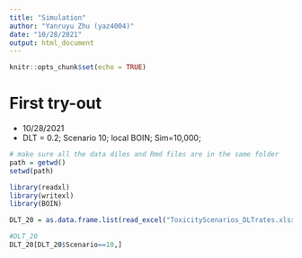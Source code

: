 ```yaml
---
title: "Simulation"
author: "Yanruyu Zhu (yaz4004)"
date: "10/28/2021"
output: html_document
---
```


```r
knitr::opts_chunk$set(echo = TRUE)
```

# First try-out         
- 10/28/2021      
- DLT = 0.2; Scenario 10; local BOIN; Sim=10,000;             

```r
# make sure all the data diles and Rmd files are in the same folder
path = getwd()
setwd(path)

library(readxl)
library(writexl)
library(BOIN)

DLT_20 = as.data.frame.list(read_excel("ToxicityScenarios_DLTrates.xlsx", sheet = "DLT=0.2"))
```

```r
#DLT_20
DLT_20[DLT_20$Scenario==10,]
```

